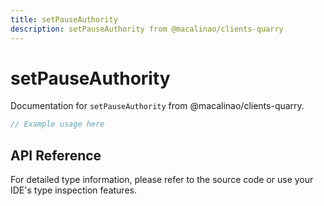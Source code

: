 ```yaml
---
title: setPauseAuthority
description: setPauseAuthority from @macalinao/clients-quarry
---
```


# setPauseAuthority

Documentation for `setPauseAuthority` from @macalinao/clients-quarry.

```typescript
// Example usage here
```

## API Reference

For detailed type information, please refer to the source code or use your IDE's type inspection features.
